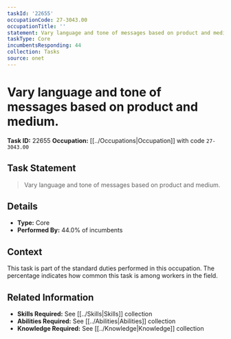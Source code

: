 ```yaml
---
taskId: '22655'
occupationCode: 27-3043.00
occupationTitle: ''
statement: Vary language and tone of messages based on product and medium.
taskType: Core
incumbentsResponding: 44
collection: Tasks
source: onet
---
```

# Vary language and tone of messages based on product and medium.

**Task ID:** 22655
**Occupation:** [[../Occupations|Occupation]] with code `27-3043.00`

## Task Statement

> Vary language and tone of messages based on product and medium.

## Details

- **Type:** Core
- **Performed By:** 44.0% of incumbents

## Context

This task is part of the standard duties performed in this occupation. The percentage indicates how common this task is among workers in the field.

## Related Information

- **Skills Required:** See [[../Skills|Skills]] collection
- **Abilities Required:** See [[../Abilities|Abilities]] collection
- **Knowledge Required:** See [[../Knowledge|Knowledge]] collection
